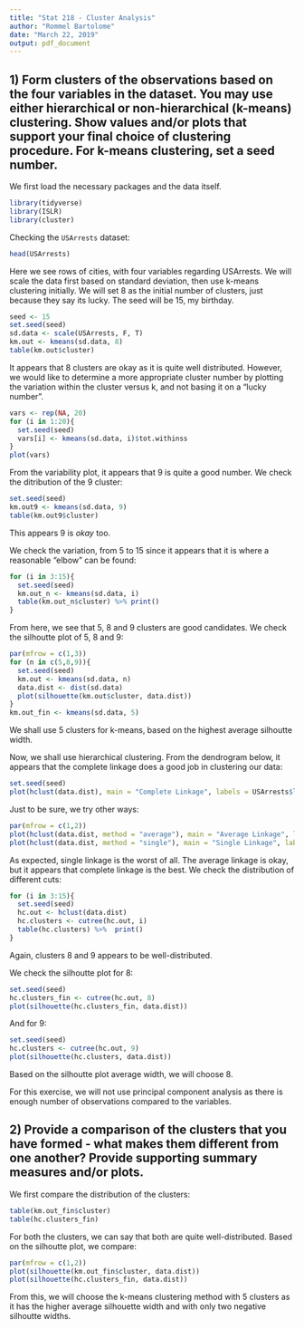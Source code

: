 ---
title: "Stat 218 - Cluster Analysis"
author: "Rommel Bartolome"
date: "March 22, 2019"
output: pdf_document
---
## 1) Form clusters of the observations based on the four variables in the dataset. You may use either hierarchical or non-hierarchical (k-means) clustering. Show values and/or plots that support your final choice of clustering procedure. For k-means clustering, set a seed number.

We first load the necessary packages and the data itself. 
```{r message=FALSE}
library(tidyverse)
library(ISLR)
library(cluster)
```
Checking the `USArrests` dataset:

```{r}
head(USArrests)
```

Here we see rows of cities, with four variables regarding USArrests. We will scale the data first based on standard deviation, then use k-means clustering initially. We will set 8 as the initial number of clusters, just because they say its lucky. The seed will be 15, my birthday.

```{r}
seed <- 15
set.seed(seed)
sd.data <- scale(USArrests, F, T)
km.out <- kmeans(sd.data, 8)
table(km.out$cluster)
```

It appears that 8 clusters are okay as it is quite well distributed. However, we would like to determine a more appropriate cluster number by plotting the variation within the cluster versus k, and not basing it on a "lucky number".

```{r}
vars <- rep(NA, 20)
for (i in 1:20){
  set.seed(seed)
  vars[i] <- kmeans(sd.data, i)$tot.withinss
}
plot(vars)
```

From the variability plot, it appears that 9 is quite a good number. We check the ditribution of the 9 cluster:

```{r}
set.seed(seed)
km.out9 <- kmeans(sd.data, 9)
table(km.out9$cluster) 
```

This appears 9 is $okay$ too.

We check the variation, from 5 to 15 since it appears that it is where a reasonable "elbow" can be found:

```{r}
for (i in 3:15){
  set.seed(seed)
  km.out_n <- kmeans(sd.data, i)
  table(km.out_n$cluster) %>% print()
}
```

From here, we see that 5, 8 and 9 clusters are good candidates. We check the silhoutte plot of 5, 8 and 9:

```{r}
par(mfrow = c(1,3))
for (n in c(5,8,9)){
  set.seed(seed)
  km.out <- kmeans(sd.data, n)
  data.dist <- dist(sd.data)
  plot(silhouette(km.out$cluster, data.dist))
}
km.out_fin <- kmeans(sd.data, 5)
```

We shall use 5 clusters for k-means, based on the highest average silhoutte width.

Now, we shall use hierarchical clustering. From the dendrogram below, it appears that the complete linkage does a good job in clustering our data:

```{r}
set.seed(seed)
plot(hclust(data.dist), main = "Complete Linkage", labels = USArrests$labs, cex = 0.7) 
```

Just to be sure, we try other ways:

```{r}
par(mfrow = c(1,2))
plot(hclust(data.dist, method = "average"), main = "Average Linkage", labels = USArrests$labs, cex = 0.3)
plot(hclust(data.dist, method = "single"), main = "Single Linkage", labels = USArrests$labs, cex = 0.3)

```

As expected, single linkage is the worst of all. The average linkage is okay, but it appears that complete linkage is the best. We check the distribution of different cuts:

```{r}
for (i in 3:15){
  set.seed(seed)
  hc.out <- hclust(data.dist)
  hc.clusters <- cutree(hc.out, i)
  table(hc.clusters) %>%  print()
}
```
 Again, clusters 8 and 9 appears to be well-distributed.
 
 We check the silhoutte plot for 8:
 
```{r}
set.seed(seed)
hc.clusters_fin <- cutree(hc.out, 8)
plot(silhouette(hc.clusters_fin, data.dist))
```
 
And for 9:

```{r}
set.seed(seed)
hc.clusters <- cutree(hc.out, 9)
plot(silhouette(hc.clusters, data.dist))
```

Based on the silhoutte plot average width, we will choose 8.

For this exercise, we will not use principal component analysis as there is enough number of observations compared to the variables.


## 2) Provide a comparison of the clusters that you have formed - what makes them different from one another? Provide supporting summary measures and/or plots.

We first compare the distribution of the clusters:

```{r}
table(km.out_fin$cluster)
table(hc.clusters_fin)
```

For both the clusters, we can say that both are quite well-distributed. Based on the silhoutte plot, we compare:

```{r}
par(mfrow = c(1,2))
plot(silhouette(km.out_fin$cluster, data.dist))
plot(silhouette(hc.clusters_fin, data.dist))
```

From this, we will choose the k-means clustering method with 5 clusters as it has the higher average silhouette width and with only two negative silhoutte widths.


